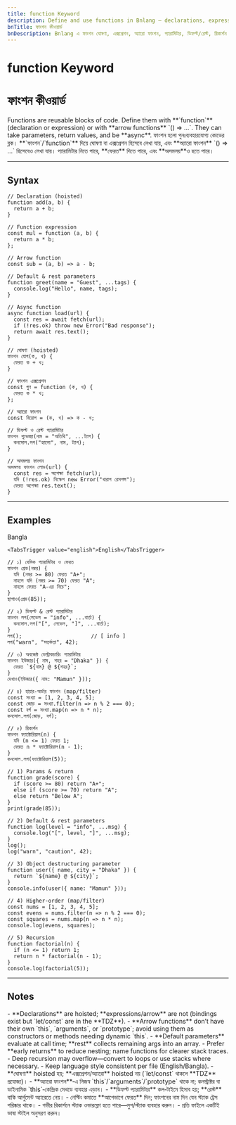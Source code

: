 ```yaml
---
title: function Keyword
description: Define and use functions in Bnlang — declarations, expressions, arrow functions, parameters, defaults, rest, recursion, and async.
bnTitle: ফাংশন কীওয়ার্ড
bnDescription: Bnlang এ ফাংশন ঘোষণা, এক্সপ্রেশন, অ্যারো ফাংশন, প্যারামিটার, ডিফল্ট/রেস্ট, রিকার্শন ও অসমলয় ফাংশন।
---
```


# <I18nEnglish>function Keyword</I18nEnglish>
# <I18nBangla>ফাংশন কীওয়ার্ড</I18nBangla>


<I18nEnglish>
Functions are reusable blocks of code.  
Define them with **`function`** (declaration or expression) or with **arrow functions** `() => ...`.  
They can take parameters, return values, and be **async**.
</I18nEnglish>

<I18nBangla>
ফাংশন হলো পুনঃব্যবহারযোগ্য কোডের ব্লক।  
**`ফাংশন`/`function`** দিয়ে ঘোষণা বা এক্সপ্রেশন হিসেবে লেখা যায়, এবং **অ্যারো ফাংশন** `() => ...` হিসেবেও লেখা যায়।  
প্যারামিটার নিতে পারে, **ফেরত** দিতে পারে, এবং **অসমলয়**ও হতে পারে।
</I18nBangla>



---

## Syntax

<I18nEnglish>

```bnl
// Declaration (hoisted)
function add(a, b) {
  return a + b;
}

// Function expression
const mul = function (a, b) {
  return a * b;
};

// Arrow function
const sub = (a, b) => a - b;

// Default & rest parameters
function greet(name = "Guest", ...tags) {
  console.log("Hello", name, tags);
}

// Async function
async function load(url) {
  const res = await fetch(url);
  if (!res.ok) throw new Error("Bad response");
  return await res.text();
}
```
</I18nEnglish>

<I18nBangla>

```bnl
// ঘোষণা (hoisted)
ফাংশন যোগ(ক, খ) {
  ফেরত ক + খ;
}

// ফাংশন এক্সপ্রেশন
const গুণ = function (ক, খ) {
  ফেরত ক * খ;
};

// অ্যারো ফাংশন
const বিয়োগ = (ক, খ) => ক - খ;

// ডিফল্ট ও রেস্ট প্যারামিটার
ফাংশন শুভেচ্ছা(নাম = "অতিথি", ...ট্যাগ) {
  কনসোল.লগ("হ্যালো", নাম, ট্যাগ);
}

// অসমলয় ফাংশন
অসমলয় ফাংশন লোড(url) {
  const res = অপেক্ষা fetch(url);
  যদি (!res.ok) নিক্ষেপ new Error("খারাপ রেসপন্স");
  ফেরত অপেক্ষা res.text();
}
```
</I18nBangla>



---

## Examples

<Tabs defaultValue="bangla" className="w-full">
  <TabsList>
    <TabsTrigger value="bangla">Bangla</TabsTrigger>
    
    <TabsTrigger value="english">English</TabsTrigger>
  </TabsList>

  <TabsContent value="bangla">

```bnl
// ১) বেসিক প্যারামিটার ও ফেরত
ফাংশন গ্রেড(নম্বর) {
  যদি (নম্বর >= 80) ফেরত "A+";
  নাহলে যদি (নম্বর >= 70) ফেরত "A";
  নাহলে ফেরত "A-এর নিচে";
}
ছাপাও(গ্রেড(85));

// ২) ডিফল্ট & রেস্ট প্যারামিটার
ফাংশন লগ(লেভেল = "info", ...বার্তা) {
  কনসোল.লগ("[", লেভেল, "]", ...বার্তা);
}
লগ();                      // [ info ]
লগ("warn", "সতর্কতা", 42);

// ৩) অবজেক্ট ডেস্ট্রাকচারিং প্যারামিটার
ফাংশন ইউজার({ নাম, শহর = "Dhaka" }) {
  ফেরত `${নাম} @ ${শহর}`;
}
দেখাও(ইউজার({ নাম: "Mamun" }));

// ৪) হায়ার‑অর্ডার ফাংশন (map/filter)
const সংখ্যা = [1, 2, 3, 4, 5];
const জোড় = সংখ্যা.filter(n => n % 2 === 0);
const বর্গ = সংখ্যা.map(n => n * n);
কনসোল.লগ(জোড়, বর্গ);

// ৫) রিকার্শন
ফাংশন ফ্যাক্টোরিয়াল(n) {
  যদি (n <= 1) ফেরত 1;
  ফেরত n * ফ্যাক্টোরিয়াল(n - 1);
}
কনসোল.লগ(ফ্যাক্টোরিয়াল(5));
```
  </TabsContent>

  

  <TabsContent value="english">

```bnl
// 1) Params & return
function grade(score) {
  if (score >= 80) return "A+";
  else if (score >= 70) return "A";
  else return "Below A";
}
print(grade(85));

// 2) Default & rest parameters
function log(level = "info", ...msg) {
  console.log("[", level, "]", ...msg);
}
log();
log("warn", "caution", 42);

// 3) Object destructuring parameter
function user({ name, city = "Dhaka" }) {
  return `${name} @ ${city}`;
}
console.info(user({ name: "Mamun" }));

// 4) Higher‑order (map/filter)
const nums = [1, 2, 3, 4, 5];
const evens = nums.filter(n => n % 2 === 0);
const squares = nums.map(n => n * n);
console.log(evens, squares);

// 5) Recursion
function factorial(n) {
  if (n <= 1) return 1;
  return n * factorial(n - 1);
}
console.log(factorial(5));
```
  </TabsContent>
</Tabs>

---

## Notes

<I18nEnglish>
- **Declarations** are hoisted; **expressions/arrow** are not (bindings exist but `let/const` are in the **TDZ**).  
- **Arrow functions** don’t have their own `this`, `arguments`, or `prototype`; avoid using them as constructors or methods needing dynamic `this`.  
- **Default parameters** evaluate at call time; **rest** collects remaining args into an array.  
- Prefer **early returns** to reduce nesting; name functions for clearer stack traces.  
- Deep recursion may overflow—convert to loops or use stacks where necessary.  
- Keep language style consistent per file (English/Bangla).
</I18nEnglish>

<I18nBangla>
- **ঘোষণা** hoisted হয়; **এক্সপ্রেশন/অ্যারো** hoisted নয় (`let/const` থাকলে **TDZ** প্রযোজ্য)।  
- **অ্যারো ফাংশন**‑এ নিজস্ব `this`/`arguments`/`prototype` থাকে না; কনস্ট্রাক্টর বা ডাইনামিক `this`‑কেন্দ্রিক মেথডে ব্যবহার এড়ান।  
- **ডিফল্ট প্যারামিটার** কল‑টাইমে হিসাব হয়; **রেস্ট** বাকি আর্গুমেন্ট অ্যারেতে নেয়।  
- নেস্টিং কমাতে **আগেভাগে ফেরত** দিন; ফাংশনের নাম দিন যেন স্ট্যাক ট্রেস পরিষ্কার থাকে।  
- গভীর রিকার্শনে স্ট্যাক ওভারফ্লো হতে পারে—লুপ/স্ট্যাক ব্যবহার করুন।  
- প্রতি ফাইলে একটিই ভাষা স্টাইল অনুসরণ করুন।
</I18nBangla>


